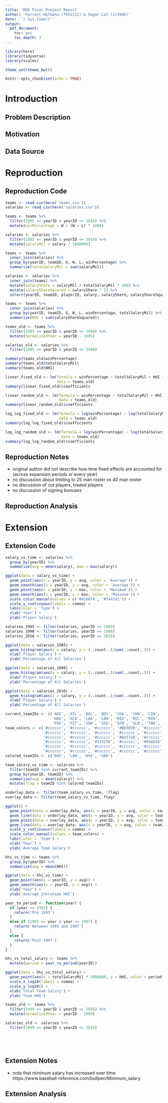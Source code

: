 ```yaml
---
title: 'MSD Final Project Report'
author: 'Forrest Hofmann (fhh2112) & Sagar Lal (sl3946)'
date: '`r Sys.time()`'
output:
  pdf_document:
    toc: yes
    toc_depth: 3
---
```


```r
library(here)
library(tidyverse)
library(scales)

theme_set(theme_bw())

knitr::opts_chunk$set(echo = TRUE)
```

# Introduction

## Problem Description

## Motivation

## Data Source


# Reproduction

## Reproduction Code

```r
teams <- read_csv(here('teams.csv'))
salaries <- read_csv(here('salaries.csv'))
```

```r
teams <- teams %>%
  filter(1985 <= yearID & yearID <= 2016) %>%
  mutate(winPercentage = W / (W + L) * 1000)

salaries <- salaries %>%
  filter(1985 <= yearID & yearID <= 2016) %>%
  mutate(salaryMil = salary / 1000000)
```

```r
teams <- teams %>%
  inner_join(salaries) %>%
  group_by(yearID, teamID, G, W, L, winPercentage) %>%
  summarize(totalSalaryMil = sum(salaryMil))
```

```r
salaries <- salaries %>% 
  inner_join(teams) %>%
  mutate(salaryShare = salaryMil / totalSalaryMil * 100) %>%
  mutate(salaryShareSquared = salaryShare ^ 2) %>%
  select(yearID, teamID, playerID, salary, salaryShare, salaryShareSquared)
```

```r
teams <- teams %>%
  inner_join(salaries) %>%
  group_by(yearID, teamID, G, W, L, winPercentage, totalSalaryMil) %>%
  summarize(HHI = sum(salaryShareSquared))
```

```r
teams_old <- teams %>%
  filter(1985 <= yearID & yearID <= 1998) %>%
  mutate(normalizedYear = yearID - 1985)

salaries_old <- salaries %>%
  filter(1985 <= yearID & yearID <= 1998)
```

```r
summary(teams_old$winPercentage)
summary(teams_old$totalSalaryMil)
summary(teams_old$HHI)
```

```r
linear_fixed_old <- lm(formula = winPercentage ~ totalSalaryMil + HHI + normalizedYear + teamID + 0,
                       data = teams_old)
summary(linear_fixed_old)$coefficients
```

```r
linear_random_old <- lm(formula = winPercentage ~ totalSalaryMil + HHI + normalizedYear,
                        data = teams_old)
summary(linear_random_old)$coefficients
```

```r
log_log_fixed_old <- lm(formula = log(winPercentage) ~ log(totalSalaryMil) + log(HHI) + normalizedYear + teamID + 0,
                        data = teams_old)
summary(log_log_fixed_old)$coefficients
```

```r
log_log_random_old <- lm(formula = log(winPercentage) ~ log(totalSalaryMil) + log(HHI) + normalizedYear,
                         data = teams_old)
summary(log_log_random_old)$coefficients
```

## Reproduction Notes

- original author did not describe how time fixed effects are accounted for (across expansion periods or every year)
- no discussion about limiting to 25 man roster vs 40 man roster
- no discussion of cut players, traded players
- no discussion of signing bonuses

## Reproduction Analysis


# Extension

## Extension Code

```r
salary_vs_time <- salaries %>%
  group_by(yearID) %>%
  summarize(avg = mean(salary), max = max(salary))

ggplot(data = salary_vs_time) +
  geom_point(aes(x = yearID, y = avg, color = 'Average')) +
  geom_smooth(aes(x = yearID, y = avg, color = 'Average')) + 
  geom_point(aes(x = yearID, y = max, color = 'Maximum')) + 
  geom_smooth(aes(x = yearID, y = max, color = 'Maximum')) +
  scale_color_manual(values = c('#4286f4', '#f44741')) +
  scale_y_continuous(labels = comma) + 
  labs(color = 'Type') +
  xlab('Year') +
  ylab('Player Salary')
```

```r
salaries_1985 <- filter(salaries, yearID == 1985)
salaries_1998 <- filter(salaries, yearID == 1998)
salaries_2016 <- filter(salaries, yearID == 2016)

ggplot(data = salaries_1985) +
  geom_histogram(aes(x = salary, y = (..count..)/sum(..count..))) +
  xlab('Player Salary') +
  ylab('Percentage of All Salaries')

ggplot(data = salaries_1998) +
  geom_histogram(aes(x = salary, y = (..count..)/sum(..count..))) +
  xlab('Player Salary') +
  ylab('Percentage of All Salaries')

ggplot(data = salaries_2016) +
  geom_histogram(aes(x = salary, y = (..count..)/sum(..count..))) +
  xlab('Player Salary') +
  ylab('Percentage of All Salaries')
```

```r
current_teamIDs <- c('ARI', 'ATL', 'BAL', 'BOS', 'CHA', 'CHN', 'CIN', 'CLE', 'COL', 'DET',
                     'HOU', 'KCA', 'LAA', 'LAN', 'MIA', 'MIL', 'MIN', 'NYA', 'NYN', 'OAK',
                     'PHI', 'PIT', 'SDN', 'SEA', 'SFN', 'SLN', 'TBA', 'TEX', 'TOR', 'WAS')
team_colors <- c('#cccccc', '#cccccc', '#cccccc', '#BD3039', '#cccccc',
                 '#cccccc', '#cccccc', '#cccccc', '#cccccc', '#cccccc',
                 '#cccccc', '#cccccc', '#cccccc', '#0157a8', '#cccccc',
                 '#cccccc', '#cccccc', '#11325b', '#cccccc', '#04683b',
                 '#cccccc', '#cccccc', '#cccccc', '#cccccc', '#cccccc',
                 '#cccccc', '#cccccc', '#cccccc', '#cccccc', '#cccccc')
colored_teamIDs <- c('BOS', 'LAN', 'NYA', 'OAK')

team_salary_vs_time <- salaries %>%
  filter(teamID %in% current_teamIDs) %>%
  group_by(yearID, teamID) %>%
  summarize(avg = mean(salary)) %>%
  mutate(flag = teamID %in% colored_teamIDs)

underlay_data <- filter(team_salary_vs_time, !flag)
overlay_data <- filter(team_salary_vs_time, flag)

ggplot() +
  geom_point(data = underlay_data, aes(x = yearID, y = avg, color = teamID)) +
  geom_line(data = underlay_data, aes(x = yearID, y = avg, color = teamID)) +
  geom_point(data = overlay_data, aes(x = yearID, y = avg, color = teamID)) +
  geom_line(data = overlay_data, aes(x = yearID, y = avg, color = teamID)) +
  scale_y_continuous(labels = comma) + 
  scale_color_manual(values = team_colors) +
  labs(color = 'Team') +
  xlab('Year') +
  ylab('Average Team Salary')
```

```r
hhi_vs_time <- teams %>%
  group_by(yearID) %>%
  summarize(avg = mean(HHI))

ggplot(data = hhi_vs_time) +
  geom_point(aes(x = yearID, y = avg)) +
  geom_smooth(aes(x = yearID, y = avg)) + 
  xlab('Year') +
  ylab('Average Intrateam HHI')
```

```r
year_to_period <- function(year) {
  if (year <= 1992) {
    return('Pre 1993')
  }
  else if (1993 <= year & year <= 1997) {
    return('Between 1993 and 1997')
  }
  else {
    return('Post 1997')
  }
}

hhi_vs_total_salary <- teams %>%
  mutate(period = year_to_period(yearID))

ggplot(data = hhi_vs_total_salary) +
  geom_point(aes(x = totalSalaryMil * 1000000, y = HHI, color = period)) +
  scale_x_log10(labels = comma) +
  scale_y_log10() +
  xlab('Total Team Salary') +
  ylab('Team HHI')
```

```r
teams_old <- teams %>%
  filter(1999 <= yearID & yearID <= 2016) %>%
  mutate(normalizedYear = yearID - 1999)

salaries_old <- salaries %>%
  filter(1999 <= yearID & yearID <= 2016)
```

```r
```

```r
```

```r
```

```r
```

## Extension Notes

- note that minimum salary has increased over time: https://www.baseball-reference.com/bullpen/Minimum_salary

## Extension Analysis